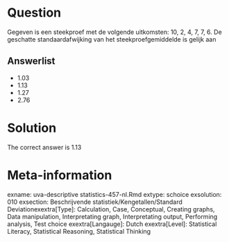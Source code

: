 Question
========

Gegeven is een steekproef met de volgende uitkomsten: 10, 2, 4, 7, 7, 6. De geschatte standaardafwijking van het steekproefgemiddelde is gelijk aan 

Answerlist
----------
* 1.03
* 1.13
* 1.27
* 2.76

Solution
========

The correct answer is  1.13 

Meta-information
================
exname: uva-descriptive statistics-457-nl.Rmd 
extype: schoice 
exsolution: 010 
exsection: Beschrijvende statistiek/Kengetallen/Standard Deviationexextra[Type]: Calculation, Case, Conceptual, Creating graphs, Data manipulation, Interpretating graph, Interpretating output, Performing analysis, Test choice 
exextra[Langauge]: Dutch 
exextra[Level]: Statistical Literacy, Statistical Reasoning, Statistical Thinking 
